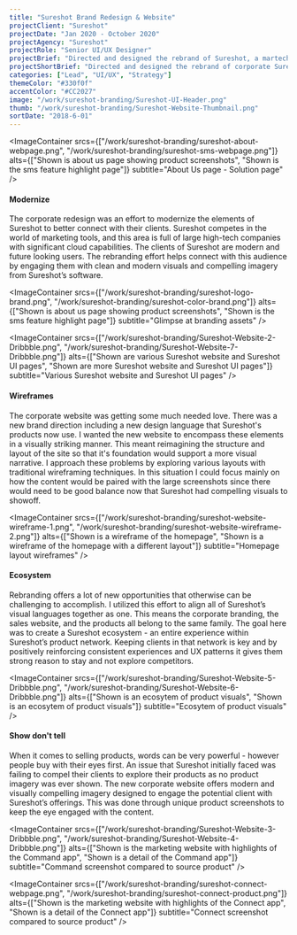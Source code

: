 ```yaml
---
title: "Sureshot Brand Redesign & Website"
projectClient: "Sureshot"
projectDate: "Jan 2020 - October 2020"
projectAgency: "Sureshot"
projectRole: "Senior UI/UX Designer"
projectBrief: "Directed and designed the rebrand of Sureshot, a martech software company. This effort was a self-initiative designed to modernize the branding of the company to better connect with it’s elevated clients and compete with other high-tier martech companies. I created various branding documents and assets to be used throughout their updated applications(another effort I managed). Updated the corporate website with a new design showing off the fresh branding and new software options available to clients in a more visual manner designed to increase sales."
projectShortBrief: "Directed and designed the rebrand of corporate Sureshot. Designed and created the Sureshot website. Utilized self-created persona definitions and user needs to tailor the content with a resulting increase of sales."
categories: ["Lead", "UI/UX", "Strategy"]
themeColor: "#330f0f"
accentColor: "#CC2027"
image: "/work/sureshot-branding/Sureshot-UI-Header.png"
thumb: "/work/sureshot-branding/Sureshot-Website-Thumbnail.png"
sortDate: "2018-6-01"
---
```


<ImageContainer src="/work/sureshot-branding/Sureshot-Website-Dribbble.png" alt="Shown is Sureshot website" subtitle="Sureshot Website" />

<ImageContainer
    srcs={["/work/sureshot-branding/sureshot-about-webpage.png", "/work/sureshot-branding/sureshot-sms-webpage.png"]}
    alts={["Shown is about us page showing product screenshots", "Shown is the sms feature highlight page"]}
    subtitle="About Us page - Solution page"
/>

#### Modernize

The corporate redesign was an effort to modernize the elements of Sureshot to better connect with their clients. Sureshot competes in the world of marketing tools, and this area is full of large high-tech companies with significant cloud capabilities. The clients of Sureshot are modern and future looking users. The rebranding effort helps connect with this audience by engaging them with clean and modern visuals and compelling imagery from Sureshot’s software.

<ImageContainer
    srcs={["/work/sureshot-branding/sureshot-logo-brand.png", "/work/sureshot-branding/sureshot-color-brand.png"]}
    alts={["Shown is about us page showing product screenshots", "Shown is the sms feature highlight page"]}
    subtitle="Glimpse at branding assets"
/>

<ImageContainer
    srcs={["/work/sureshot-branding/Sureshot-Website-2-Dribbble.png", "/work/sureshot-branding/Sureshot-Website-7-Dribbble.png"]}
    alts={["Shown are various Sureshot website and Sureshot UI pages", "Shown are more Sureshot website and Sureshot UI pages"]}
    subtitle="Various Sureshot website and Sureshot UI pages"
/>

#### Wireframes

The corporate website was getting some much needed love. There was a new brand direction including a new design language that Sureshot's products now use. I wanted the new website to encompass these elements in a visually striking manner. This meant reimagining the structure and layout of the site so that it's foundation would support a more visual narrative. I approach these problems by exploring various layouts with traditional wireframing techniques. In this situation I could focus mainly on how the content would be paired with the large screenshots since there would need to be good balance now that Sureshot had compelling visuals to showoff.

<ImageContainer
    srcs={["/work/sureshot-branding/sureshot-website-wireframe-1.png", "/work/sureshot-branding/sureshot-website-wireframe-2.png"]}
    alts={["Shown is a wireframe of the homepage", "Shown is a wireframe of the homepage with a different layout"]}
    subtitle="Homepage layout wireframes"
/>

#### Ecosystem

Rebranding offers a lot of new opportunities that otherwise can be challenging to accomplish. I utilized this effort to align all of Sureshot’s visual languages together as one. This means the corporate branding, the sales website, and the products all belong to the same family. The goal here was to create a Sureshot ecosystem - an entire experience within Sureshot’s product network. Keeping clients in that network is key and by positively reinforcing consistent experiences and UX patterns it gives them strong reason to stay and not explore competitors.

<ImageContainer
    srcs={["/work/sureshot-branding/Sureshot-Website-5-Dribbble.png", "/work/sureshot-branding/Sureshot-Website-6-Dribbble.png"]}
    alts={["Shown is an ecosytem of product visuals", "Shown is an ecosytem of product visuals"]}
    subtitle="Ecosytem of product visuals"
/>

#### Show don't tell

When it comes to selling products, words can be very powerful - however people buy with their eyes first. An issue that Sureshot initially faced was failing to compel their clients to explore their products as no product imagery was ever shown. The new corporate website offers modern and visually compelling imagery designed to engage the potential client with Sureshot’s offerings. This was done through unique product screenshots to keep the eye engaged with the content.

<ImageContainer
    srcs={["/work/sureshot-branding/Sureshot-Website-3-Dribbble.png", "/work/sureshot-branding/Sureshot-Website-4-Dribbble.png"]}
    alts={["Shown is the marketing website with highlights of the Command app", "Shown is a detail of the Command app"]}
    subtitle="Command screenshot compared to source product"
/>

<ImageContainer
    srcs={["/work/sureshot-branding/sureshot-connect-webpage.png", "/work/sureshot-branding/sureshot-connect-product.png"]}
    alts={["Shown is the marketing website with highlights of the Connect app", "Shown is a detail of the Connect app"]}
    subtitle="Connect screenshot compared to source product"
/>

<ImageContainer src="/work/sureshot-branding/sureshot-website-homepage.png" alt="Shown is Sureshot website" subtitle="Sureshot Website" />
